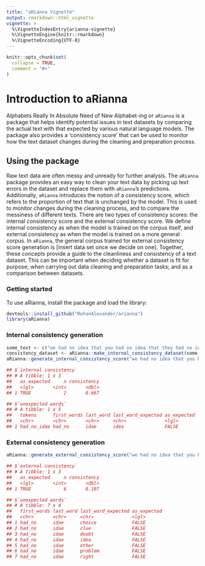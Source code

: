 ```yaml
---
title: "aRianna Vignette"
output: rmarkdown::html_vignette
vignette: >
  %\VignetteIndexEntry{arianna-vignette}
  %\VignetteEngine{knitr::rmarkdown}
  %\VignetteEncoding{UTF-8}
---
```


```r
knitr::opts_chunk$set(
  collapse = TRUE,
  comment = "#>"
)
```

# Introduction to aRianna

Alphabets Really In Absolute Need of New Alphabet-ing or `aRianna` is a package that helps identify potential issues in text datasets by comparing the actual text with that expected by various natural language models. The package also provides a 'consistency score' that can be used to monitor how the text dataset changes during the cleaning and preparation process.

## Using the package

Raw text data are often messy and unready for further analysis. The `aRianna` package provides an easy way to clean your text data by picking up text errors in the dataset and replace them with `aRianna`'s predictions. Additionally, `aRianna` introduces the notion of a consistency score, which refers to the proportion of text that is unchanged by the model. This is used to monitor changes during the cleaning process, and to compare the messiness of different texts. There are two types of consistency scores: the internal consistency score and the external consistency score. We define internal consistency as when the model is trained on the corpus itself, and external consistency as when the model is trained on a more general corpus. In `aRianna`, the general corpus trained for external consistency score generation is [insert data set once we decide on one]. Together, these concepts provide a guide to the cleanliness and consistency of a text dataset. This can be important when deciding whether a dataset is fit for purpose; when carrying out data cleaning and preparation tasks; and as a comparison between datasets. 

### Getting started

To use aRianna, install the package and load the library:

```r
devtools::install_github("RohanAlexander/arianna")
library(aRianna)
```

### Internal consistency generation

```r
some_text <- c("we had no idea that you had no idea that they had no idea")
consistency_dataset <- aRianna::make_internal_consistency_dataset(some_text)
aRianna::generate_internal_consistency_score("we had no idea that you had no idae", consistency_dataset)

## $`internal consistency`
## # A tibble: 1 x 3
##   as_expected     n consistency
##   <lgl>       <int>       <dbl>
## 1 TRUE            2       0.667

## $`unexpected words`
## # A tibble: 1 x 5
##   tokens      first_words last_word last_word_expected as_expected
##   <chr>       <chr>       <chr>     <chr>              <lgl>      
## 1 had_no_idae had_no      idae      idea               FALSE  
```

### External consistency generation

``` r
aRianna::generate_external_consistency_score("we had no idea that you had no idae")

## $`external consistency`
## # A tibble: 1 x 3
##   as_expected     n consistency
##   <lgl>       <int>       <dbl>
## 1 TRUE            6       0.107

## $`unexpected words`
## # A tibble: 7 x 4
##   first_words last_word last_word_expected as_expected
##   <chr>       <chr>     <chr>              <lgl>      
## 1 had_no      idae      choice             FALSE      
## 2 had_no      idae      clue               FALSE      
## 3 had_no      idae      doubt              FALSE      
## 4 had_no      idae      idea               FALSE      
## 5 had_no      idae      other              FALSE      
## 6 had_no      idae      problem            FALSE      
## 7 had_no      idae      right              FALSE      

```
